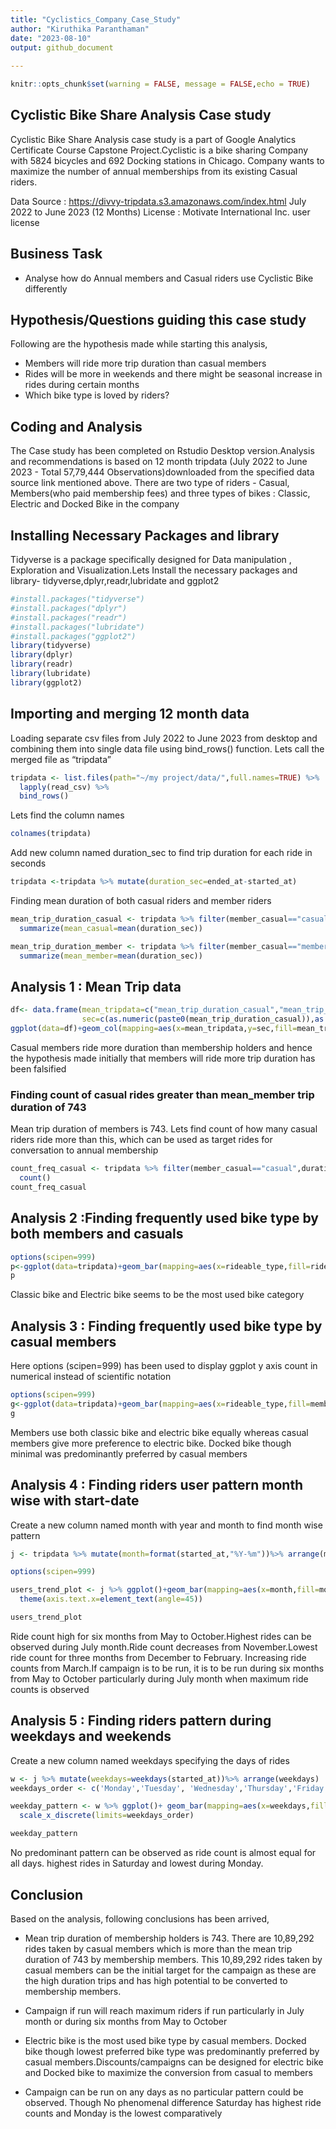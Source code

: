 ```yaml
---
title: "Cyclistics_Company_Case_Study"
author: "Kiruthika Paranthaman"
date: "2023-08-10"
output: github_document
 
---
```


```r
knitr::opts_chunk$set(warning = FALSE, message = FALSE,echo = TRUE)
```

## Cyclistic Bike Share Analysis Case study

Cyclistic Bike Share Analysis case study is a part of Google Analytics Certificate Course Capstone Project.Cyclistic is a bike sharing Company with 5824 bicycles and 692 Docking stations in Chicago. Company wants to maximize the number of annual memberships from its existing Casual riders.

Data Source : <https://divvy-tripdata.s3.amazonaws.com/index.html> July 2022 to June 2023                (12 Months) License : Motivate International Inc. user license

## Business Task

-   Analyse how do Annual members and Casual riders use Cyclistic Bike differently

## Hypothesis/Questions guiding this case study

Following are the hypothesis made while starting this analysis,

-   Members will ride more trip duration than casual members
-   Rides will be more in weekends and there might be seasonal increase in rides during        certain months
-   Which bike type is loved by riders?

## Coding and Analysis

The Case study has been completed on Rstudio Desktop version.Analysis and recommendations is based on 12 month tripdata (July 2022 to June 2023 - Total 57,79,444 Observations)downloaded from the specified data source link mentioned above. There are two type of riders - Casual, Members(who paid membership fees) and three types of bikes : Classic, Electric and Docked Bike in the company

## Installing Necessary Packages and library

Tidyverse is a package specifically designed for Data manipulation , Exploration and Visualization.Lets Install the necessary packages and library- tidyverse,dplyr,readr,lubridate and ggplot2

```r
#install.packages("tidyverse")
#install.packages("dplyr")
#install.packages("readr")
#install.packages("lubridate")
#install.packages("ggplot2")
library(tidyverse)
library(dplyr)
library(readr)
library(lubridate)
library(ggplot2)
```

## Importing and merging 12 month data

Loading separate csv files from July 2022 to June 2023 from desktop and combining them into single data file using bind_rows() function. Lets call the merged file as "tripdata"

```r
tripdata <- list.files(path="~/my project/data/",full.names=TRUE) %>%
  lapply(read_csv) %>%
  bind_rows()
```

Lets find the column names

```r
colnames(tripdata)
```

Add new column named duration_sec to find trip duration for each ride in seconds

```r
tripdata <-tripdata %>% mutate(duration_sec=ended_at-started_at)
```

Finding mean duration of both casual riders and member riders

```r
mean_trip_duration_casual <- tripdata %>% filter(member_casual=="casual")%>%
  summarize(mean_casual=mean(duration_sec))

mean_trip_duration_member <- tripdata %>% filter(member_casual=="member")%>%
  summarize(mean_member=mean(duration_sec))
```

## Analysis 1 : Mean Trip data

```r
df<- data.frame(mean_tripdata=c("mean_trip_duration_casual","mean_trip_duration_member"),
                sec=c(as.numeric(paste0(mean_trip_duration_casual)),as.numeric(paste0(mean_trip_duration_member))))
ggplot(data=df)+geom_col(mapping=aes(x=mean_tripdata,y=sec,fill=mean_tripdata))
```

Casual members ride more duration than membership holders and hence the hypothesis made initially that members will ride more trip duration has been falsified

### Finding count of casual rides greater than mean_member trip duration of 743

Mean trip duration of members is 743. Lets find count of how many casual riders ride more than this, which can be used as target rides for conversation to annual membership

```r
count_freq_casual <- tripdata %>% filter(member_casual=="casual",duration_sec>743)%>%
  count()
count_freq_casual
```

## Analysis 2 :Finding frequently used bike type by both members and casuals

```r
options(scipen=999)
p<-ggplot(data=tripdata)+geom_bar(mapping=aes(x=rideable_type,fill=rideable_type))
p
```

Classic bike and Electric bike seems to be the most used bike category

## Analysis 3 : Finding frequently used bike type by casual members

Here options (scipen=999) has been used to display ggplot y axis count in numerical instead of scientific notation

```r
options(scipen=999)
g<-ggplot(data=tripdata)+geom_bar(mapping=aes(x=rideable_type,fill=member_casual))
g
```

Members use both classic bike and electric bike equally whereas casual members give more preference to electric bike. Docked bike though minimal was predominantly preferred by casual members

## Analysis 4 : Finding riders user pattern month wise with start-date

Create a new column named month with year and month to find month wise pattern

```r
j <- tripdata %>% mutate(month=format(started_at,"%Y-%m"))%>% arrange(month)

options(scipen=999)

users_trend_plot <- j %>% ggplot()+geom_bar(mapping=aes(x=month,fill=month))+
  theme(axis.text.x=element_text(angle=45))

users_trend_plot
```

Ride count high for six months from May to October.Highest rides can be observed during July month.Ride count decreases from November.Lowest ride count for three months from December to February. Increasing ride counts from March.If campaign is to be run, it is to be run during six months from May to October particularly during July month when maximum ride counts is observed

## Analysis 5 : Finding riders pattern during weekdays and weekends

Create a new column named weekdays specifying the days of rides

```r
w <- j %>% mutate(weekdays=weekdays(started_at))%>% arrange(weekdays)
weekdays_order <- c('Monday','Tuesday', 'Wednesday','Thursday','Friday','Saturday','Sunday')

weekday_pattern <- w %>% ggplot()+ geom_bar(mapping=aes(x=weekdays,fill=weekdays))+
  scale_x_discrete(limits=weekdays_order)

weekday_pattern
```

No predominant pattern can be observed as ride count is almost equal for all days. highest rides in Saturday and lowest during Monday.

## Conclusion

Based on the analysis, following conclusions has been arrived,

-   Mean trip duration of membership holders is 743. There are 10,89,292 rides taken by casual members which is more than the mean trip duration of 743 by membership members. This 10,89,292 rides taken by casual members can be the initial target for the campaign as these are the high duration trips and has high potential to be converted to membership members.

-   Campaign if run will reach maximum riders if run particularly in July month or during six months from May to October

-   Electric bike is the most used bike type by casual members. Docked bike though lowest preferred bike type was predominantly preferred by casual members.Discounts/campaigns can be designed for electric bike and Docked bike to maximize the conversion from casual to members

-   Campaign can be run on any days as no particular pattern could be observed. Though No phenomenal difference Saturday has highest ride counts and Monday is the lowest comparatively
